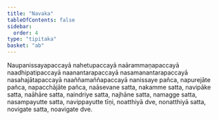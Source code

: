 ```yaml
---
title: "Navaka"
tableOfContents: false
sidebar:
  order: 4
type: "tipitaka"
basket: "ab"
---
```



<DynamicBreadcrumb />

<Paragraph number="1211">
Naupanissayapaccayā nahetupaccayā naārammaṇapaccayā naadhipatipaccayā naanantarapaccayā nasamanantarapaccayā nasahajātapaccayā naaññamaññapaccayā nanissaye pañca, napurejāte pañca, napacchājāte pañca, naāsevane satta, nakamme satta, navipāke satta, naāhāre satta, naindriye satta, najhāne satta, namagge satta, nasampayutte satta, navippayutte tīṇi, noatthiyā dve, nonatthiyā satta, novigate satta, noavigate dve.
</Paragraph>